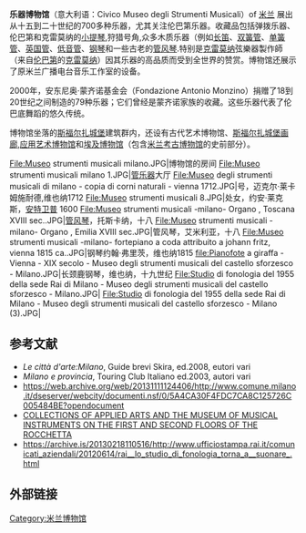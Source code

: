 {{Infobox museum
| name        = 乐器博物馆
| image       = Milanocastello0001.jpg
| caption     = [[斯福尔扎城堡|斯福尔扎城堡]]
| location    = 意大利[[米兰|米兰]]城堡广场3号 
| website     = {{url|http://www.milanocastello.it/ing/home.html}}
}}
'''乐器博物馆'''（意大利语：Civico Museo degli Strumenti Musicali）of [[米兰|米兰]] 展出从十五到二十世纪的700多种乐器，尤其关注伦巴第乐器。收藏品包括弹拨乐器、伦巴第和克雷莫纳的[[小提琴|小提琴]],狩猎号角,众多木质乐器（例如[[长笛|长笛]]、[[双簧管|双簧管]]、[[单簧管|单簧管]]、[[英国管|英国管]]、[[低音管|低音管]]、[[钢琴|钢琴]]和一些古老的[[管风琴|管风琴]].特别是[[克雷莫纳|克雷莫纳]]弦樂器製作師（来自[[伦巴第|伦巴第]]的[[克雷莫纳|克雷莫纳]]）因其乐器的高品质而受到全世界的赞赏。博物馆还展示了原米兰广播电台音乐工作室的设备。

2000年，安东尼奥·蒙齐诺基金会（Fondazione Antonio Monzino）捐赠了18到20世纪之间制造的79种乐器；它们曾经是蒙齐诺家族的收藏。这些乐器代表了伦巴底舞蹈的悠久传统。

博物馆坐落的[[斯福尔扎城堡|斯福尔扎城堡]]建筑群内，还设有古代艺术博物馆、[[斯福尔扎城堡画廊|斯福尔扎城堡画廊]],[[应用艺术博物馆_(米兰)|应用艺术博物馆]]和[[埃及博物馆_(米兰)|埃及博物馆]]（包含[[米兰|米兰]][[考古博物馆_(米兰)|考古博物馆]]的史前部分）。

<gallery>
File:Museo strumenti musicali milano.JPG|博物馆的房间
File:Museo strumenti musicali milano 1.JPG|[[管乐器|管乐器]]大厅
File:Museo degli strumenti musicali di milano - copia di corni naturali - vienna 1712.JPG|号，迈克尔·莱卡姆施耐德,维也纳1712
File:Museo strumenti musicali 8.JPG|处女，约安·莱克斯，[[安特卫普|安特卫普]] 1600
File:Museo strumenti musicali -milano- Organo , Toscana XVIII sec..JPG|[[管风琴|管风琴]]，托斯卡纳，十八 
File:Museo strumenti musicali -milano- Organo , Emilia XVIII sec.JPG|管风琴，艾米利亚，十八
File:Museo strumenti musicali -milano- fortepiano a coda attribuito a johann fritz, vienna 1815 ca..JPG|钢琴约翰·弗里茨，维也纳1815
file:Pianofote a giraffa - Vienna - XIX secolo - Museo degli strumenti musicali del castello sforzesco - Milano.JPG|长颈鹿钢琴，维也纳，十九世纪 
File:Studio di fonologia del 1955 della sede Rai di Milano - Museo degli strumenti musicali del castello sforzesco - Milano.JPG|
File:Studio di fonologia del 1955 della sede Rai di Milano - Museo degli strumenti musicali del castello sforzesco - Milano (3).JPG|
</gallery>

==参考文献==
*''Le città d'arte:Milano'', Guide brevi Skira, ed.2008, eutori vari
*''Milano e provincia'', Touring Club Italiano ed.2003, autori vari
*https://web.archive.org/web/20131111124406/http://www.comune.milano.it/dseserver/webcity/documenti.nsf/0/5A4CA30F4FDC7CA8C125726C005484BE?opendocument
*[https://web.archive.org/web/20130113043147/http://www.milanocastello.it/ing/visitaRocchetta.html COLLECTIONS OF APPLIED ARTS AND THE MUSEUM OF MUSICAL INSTRUMENTS ON THE FIRST AND SECOND FLOORS OF THE ROCCHETTA]
*https://archive.is/20130218110516/http://www.ufficiostampa.rai.it/comunicati_aziendali/20120614/rai__lo_studio_di_fonologia_torna_a__suonare_.html

==外部链接==
{{coord|45|28|14|N|9|10|43|E|source:itwiki_region:IT_type:landmark|display=title}}
{{米兰地标}}
[[Category:米兰博物馆|Category:米兰博物馆]]